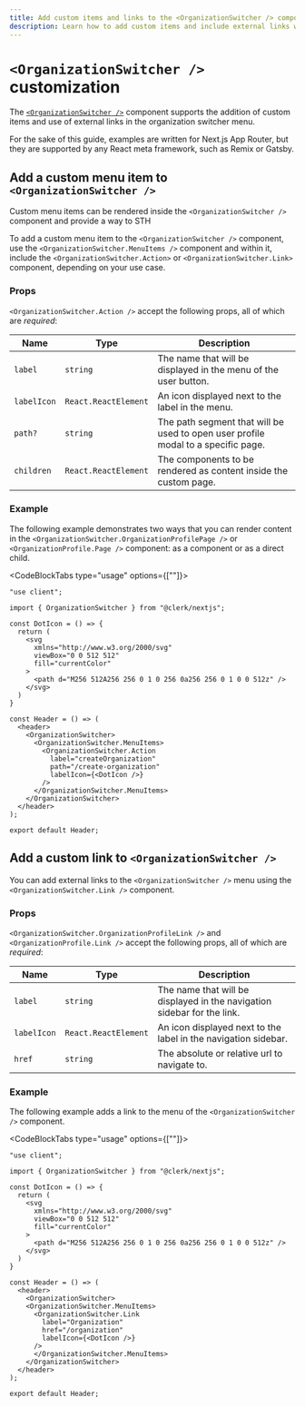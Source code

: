 ```yaml
---
title: Add custom items and links to the <OrganizationSwitcher /> component
description: Learn how to add custom items and include external links within the <OrganizationSwitcher /> menu.
---
```


# `<OrganizationSwitcher />` customization

The [`<OrganizationSwitcher />`](/docs/components/organization/organization-switcher) component supports the addition of custom items and use of external links in the organization switcher menu.

For the sake of this guide, examples are written for Next.js App Router, but they are supported by any React meta framework, such as Remix or Gatsby.

## Add a custom menu item to `<OrganizationSwitcher />`

Custom menu items can be rendered inside the `<OrganizationSwitcher />` component and provide a way to STH

To add a custom menu item to the `<OrganizationSwitcher />` component, use the `<OrganizationSwitcher.MenuItems />` component and within it, include the `<OrganizationSwitcher.Action>` or `<OrganizationSwitcher.Link>` component, depending on your use case.


### Props

`<OrganizationSwitcher.Action />` accept the following props, all of which are *required*:

| Name | Type | Description |
| --- | --- | --- |
| `label` | `string` | The name that will be displayed in the menu of the user button. |
| `labelIcon` | `React.ReactElement` | An icon displayed next to the label in the menu. |
| `path?` | `string` | The path segment that will be used to open user profile modal to a specific page.|
| `children` | `React.ReactElement` | The components to be rendered as content inside the custom page. |

### Example

The following example demonstrates two ways that you can render content in the `<OrganizationSwitcher.OrganizationProfilePage />` or `<OrganizationProfile.Page />` component: as a component or as a direct child.

<CodeBlockTabs type="usage" options={["<OrganizationSwitcher />"]}>
  ```tsx filename="/app/components/Header.tsx"
  "use client";

  import { OrganizationSwitcher } from "@clerk/nextjs";

  const DotIcon = () => {
    return (
      <svg
        xmlns="http://www.w3.org/2000/svg"
        viewBox="0 0 512 512"
        fill="currentColor"
      >
        <path d="M256 512A256 256 0 1 0 256 0a256 256 0 1 0 0 512z" />
      </svg>
    )
  }

  const Header = () => (
    <header>
      <OrganizationSwitcher>
        <OrganizationSwitcher.MenuItems>
          <OrganizationSwitcher.Action
            label="createOrganization"
            path="/create-organization"
            labelIcon={<DotIcon />}
          />
        </OrganizationSwitcher.MenuItems>
      </OrganizationSwitcher>
    </header>
  );

  export default Header;
  ```

</CodeBlockTabs>

## Add a custom link to `<OrganizationSwitcher />`

You can add external links to the `<OrganizationSwitcher />` menu using the `<OrganizationSwitcher.Link />` component.
### Props

`<OrganizationSwitcher.OrganizationProfileLink />` and `<OrganizationProfile.Link />` accept the following props, all of which are *required*:

| Name | Type | Description |
| --- | --- | --- |
| `label` | `string` | The name that will be displayed in the navigation sidebar for the link.  |
| `labelIcon` | `React.ReactElement` | An icon displayed next to the label in the navigation sidebar. |
| `href` | `string` | The absolute or relative url to navigate to. |

### Example

The following example adds a link to the menu of the `<OrganizationSwitcher />` component.

<CodeBlockTabs type="usage" options={["<OrganizationSwitcher />"]}>
  ```tsx filename="/app/components/Header.tsx"
  "use client";

  import { OrganizationSwitcher } from "@clerk/nextjs";

  const DotIcon = () => {
    return (
      <svg
        xmlns="http://www.w3.org/2000/svg"
        viewBox="0 0 512 512"
        fill="currentColor"
      >
        <path d="M256 512A256 256 0 1 0 256 0a256 256 0 1 0 0 512z" />
      </svg>
    )
  }

  const Header = () => (
    <header>
      <OrganizationSwitcher>
      <OrganizationSwitcher.MenuItems>
        <OrganizationSwitcher.Link
          label="Organization"
          href="/organization"
          labelIcon={<DotIcon />}
        />
        </OrganizationSwitcher.MenuItems>
      </OrganizationSwitcher>
    </header>
  );

  export default Header;
  ```
</CodeBlockTabs>


